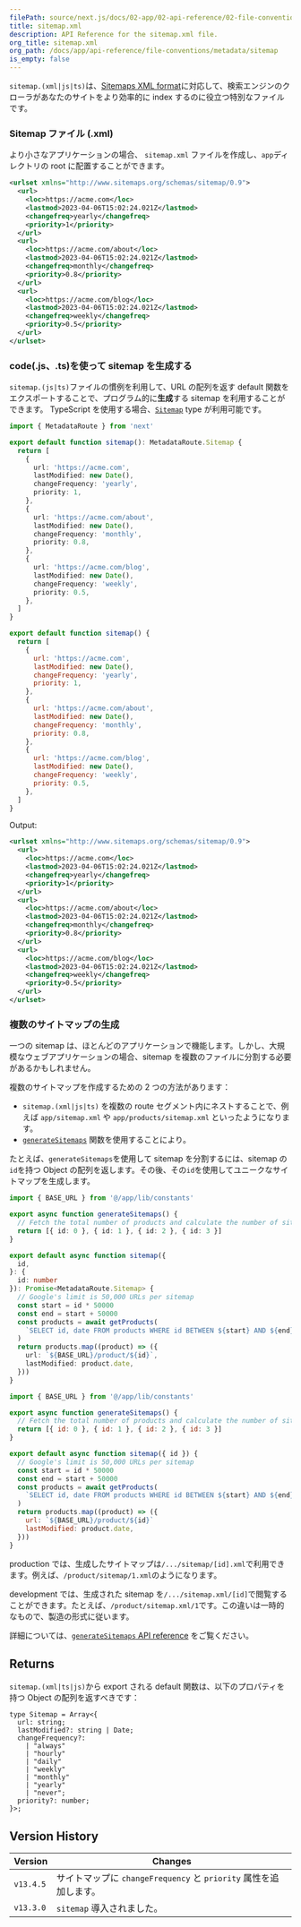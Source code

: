 ```yaml
---
filePath: source/next.js/docs/02-app/02-api-reference/02-file-conventions/01-metadata/sitemap.mdx
title: sitemap.xml
description: API Reference for the sitemap.xml file.
org_title: sitemap.xml
org_path: /docs/app/api-reference/file-conventions/metadata/sitemap
is_empty: false
---
```


`sitemap.(xml|js|ts)`は、[Sitemaps XML format](https://www.sitemaps.org/protocol.html)に対応して、検索エンジンのクローラがあなたのサイトをより効率的に index するのに役立つ特別なファイルです。

### Sitemap ファイル (.xml)

より小さなアプリケーションの場合、 `sitemap.xml` ファイルを作成し、`app`ディレクトリの root に配置することができます。

```xml:app/sitemap.xml
<urlset xmlns="http://www.sitemaps.org/schemas/sitemap/0.9">
  <url>
    <loc>https://acme.com</loc>
    <lastmod>2023-04-06T15:02:24.021Z</lastmod>
    <changefreq>yearly</changefreq>
    <priority>1</priority>
  </url>
  <url>
    <loc>https://acme.com/about</loc>
    <lastmod>2023-04-06T15:02:24.021Z</lastmod>
    <changefreq>monthly</changefreq>
    <priority>0.8</priority>
  </url>
  <url>
    <loc>https://acme.com/blog</loc>
    <lastmod>2023-04-06T15:02:24.021Z</lastmod>
    <changefreq>weekly</changefreq>
    <priority>0.5</priority>
  </url>
</urlset>
```

### code(.js、.ts)を使って sitemap を生成する

`sitemap.(js|ts)`ファイルの慣例を利用して、URL の配列を返す default 関数をエクスポートすることで、プログラム的に**生成**する sitemap を利用することができます。 TypeScript を使用する場合、[`Sitemap`](#returns) type が利用可能です。

```ts:app/sitemap.ts
import { MetadataRoute } from 'next'

export default function sitemap(): MetadataRoute.Sitemap {
  return [
    {
      url: 'https://acme.com',
      lastModified: new Date(),
      changeFrequency: 'yearly',
      priority: 1,
    },
    {
      url: 'https://acme.com/about',
      lastModified: new Date(),
      changeFrequency: 'monthly',
      priority: 0.8,
    },
    {
      url: 'https://acme.com/blog',
      lastModified: new Date(),
      changeFrequency: 'weekly',
      priority: 0.5,
    },
  ]
}
```

```js:app/sitemap.js
export default function sitemap() {
  return [
    {
      url: 'https://acme.com',
      lastModified: new Date(),
      changeFrequency: 'yearly',
      priority: 1,
    },
    {
      url: 'https://acme.com/about',
      lastModified: new Date(),
      changeFrequency: 'monthly',
      priority: 0.8,
    },
    {
      url: 'https://acme.com/blog',
      lastModified: new Date(),
      changeFrequency: 'weekly',
      priority: 0.5,
    },
  ]
}
```

Output:

```xml:acme.com/sitemap.xml
<urlset xmlns="http://www.sitemaps.org/schemas/sitemap/0.9">
  <url>
    <loc>https://acme.com</loc>
    <lastmod>2023-04-06T15:02:24.021Z</lastmod>
    <changefreq>yearly</changefreq>
    <priority>1</priority>
  </url>
  <url>
    <loc>https://acme.com/about</loc>
    <lastmod>2023-04-06T15:02:24.021Z</lastmod>
    <changefreq>monthly</changefreq>
    <priority>0.8</priority>
  </url>
  <url>
    <loc>https://acme.com/blog</loc>
    <lastmod>2023-04-06T15:02:24.021Z</lastmod>
    <changefreq>weekly</changefreq>
    <priority>0.5</priority>
  </url>
</urlset>
```

### 複数のサイトマップの生成

一つの sitemap は、ほとんどのアプリケーションで機能します。しかし、大規模なウェブアプリケーションの場合、sitemap を複数のファイルに分割する必要があるかもしれません。

複数のサイトマップを作成するための 2 つの方法があります：

- `sitemap.(xml|js|ts)` を複数の route セグメント内にネストすることで、例えば `app/sitemap.xml` や `app/products/sitemap.xml` といったようになります。
- [`generateSitemaps`](/ja/javascript/next.js/v14/02-app/02-api-reference/04-functions/generate-sitemaps) 関数を使用することにより。

たとえば、`generateSitemaps`を使用して sitemap を分割するには、sitemap の`id`を持つ Object の配列を返します。その後、その`id`を使用してユニークなサイトマップを生成します。

```ts:app/product/sitemap.ts
import { BASE_URL } from '@/app/lib/constants'

export async function generateSitemaps() {
  // Fetch the total number of products and calculate the number of sitemaps needed
  return [{ id: 0 }, { id: 1 }, { id: 2 }, { id: 3 }]
}

export default async function sitemap({
  id,
}: {
  id: number
}): Promise<MetadataRoute.Sitemap> {
  // Google's limit is 50,000 URLs per sitemap
  const start = id * 50000
  const end = start + 50000
  const products = await getProducts(
    `SELECT id, date FROM products WHERE id BETWEEN ${start} AND ${end}`
  )
  return products.map((product) => ({
    url: `${BASE_URL}/product/${id}`,
    lastModified: product.date,
  }))
}
```

```js:app/product/sitemap.js
import { BASE_URL } from '@/app/lib/constants'

export async function generateSitemaps() {
  // Fetch the total number of products and calculate the number of sitemaps needed
  return [{ id: 0 }, { id: 1 }, { id: 2 }, { id: 3 }]
}

export default async function sitemap({ id }) {
  // Google's limit is 50,000 URLs per sitemap
  const start = id * 50000
  const end = start + 50000
  const products = await getProducts(
    `SELECT id, date FROM products WHERE id BETWEEN ${start} AND ${end}`
  )
  return products.map((product) => ({
    url: `${BASE_URL}/product/${id}`
    lastModified: product.date,
  }))
}
```

production では、生成したサイトマップは`/.../sitemap/[id].xml`で利用できます。例えば、`/product/sitemap/1.xml`のようになります。

development では、生成された sitemap を`/.../sitemap.xml/[id]`で閲覧することができます。たとえば、`/product/sitemap.xml/1`です。この違いは一時的なもので、製造の形式に従います。

詳細については、[`generateSitemaps` API reference](/ja/javascript/next.js/v14/02-app/02-api-reference/04-functions/generate-sitemaps) をご覧ください。

## Returns

`sitemap.(xml|ts|js)`から export される default 関数は、以下のプロパティを持つ Object の配列を返すべきです：

```tsx
type Sitemap = Array<{
  url: string;
  lastModified?: string | Date;
  changeFrequency?:
    | "always"
    | "hourly"
    | "daily"
    | "weekly"
    | "monthly"
    | "yearly"
    | "never";
  priority?: number;
}>;
```

## Version History

| Version   | Changes                                                           |
| --------- | ----------------------------------------------------------------- |
| `v13.4.5` | サイトマップに `changeFrequency` と `priority` 属性を追加します。 |
| `v13.3.0` | `sitemap` 導入されました。                                        |
